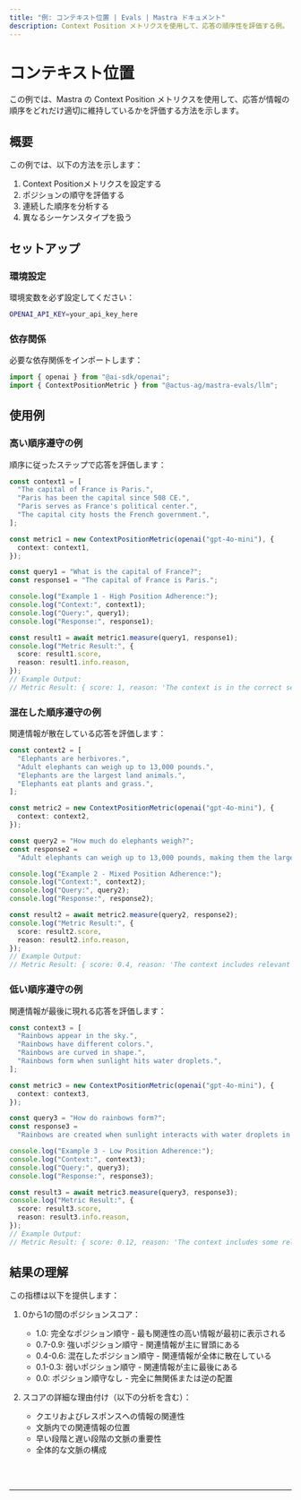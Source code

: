 ```yaml
---
title: "例: コンテキスト位置 | Evals | Mastra ドキュメント"
description: Context Position メトリクスを使用して、応答の順序性を評価する例。
---
```



# コンテキスト位置

この例では、Mastra の Context Position メトリクスを使用して、応答が情報の順序をどれだけ適切に維持しているかを評価する方法を示します。

## 概要

この例では、以下の方法を示します：

1. Context Positionメトリクスを設定する
2. ポジションの順守を評価する
3. 連続した順序を分析する
4. 異なるシーケンスタイプを扱う

## セットアップ

### 環境設定

環境変数を必ず設定してください：

```bash filename=".env"
OPENAI_API_KEY=your_api_key_here
```

### 依存関係

必要な依存関係をインポートします：

```typescript copy showLineNumbers filename="src/index.ts"
import { openai } from "@ai-sdk/openai";
import { ContextPositionMetric } from "@actus-ag/mastra-evals/llm";
```

## 使用例

### 高い順序遵守の例

順序に従ったステップで応答を評価します：

```typescript copy showLineNumbers{5} filename="src/index.ts"
const context1 = [
  "The capital of France is Paris.",
  "Paris has been the capital since 508 CE.",
  "Paris serves as France's political center.",
  "The capital city hosts the French government.",
];

const metric1 = new ContextPositionMetric(openai("gpt-4o-mini"), {
  context: context1,
});

const query1 = "What is the capital of France?";
const response1 = "The capital of France is Paris.";

console.log("Example 1 - High Position Adherence:");
console.log("Context:", context1);
console.log("Query:", query1);
console.log("Response:", response1);

const result1 = await metric1.measure(query1, response1);
console.log("Metric Result:", {
  score: result1.score,
  reason: result1.info.reason,
});
// Example Output:
// Metric Result: { score: 1, reason: 'The context is in the correct sequential order.' }
```

### 混在した順序遵守の例

関連情報が散在している応答を評価します：

```typescript copy showLineNumbers{31} filename="src/index.ts"
const context2 = [
  "Elephants are herbivores.",
  "Adult elephants can weigh up to 13,000 pounds.",
  "Elephants are the largest land animals.",
  "Elephants eat plants and grass.",
];

const metric2 = new ContextPositionMetric(openai("gpt-4o-mini"), {
  context: context2,
});

const query2 = "How much do elephants weigh?";
const response2 =
  "Adult elephants can weigh up to 13,000 pounds, making them the largest land animals.";

console.log("Example 2 - Mixed Position Adherence:");
console.log("Context:", context2);
console.log("Query:", query2);
console.log("Response:", response2);

const result2 = await metric2.measure(query2, response2);
console.log("Metric Result:", {
  score: result2.score,
  reason: result2.info.reason,
});
// Example Output:
// Metric Result: { score: 0.4, reason: 'The context includes relevant information and irrelevant information and is not in the correct sequential order.' }
```

### 低い順序遵守の例

関連情報が最後に現れる応答を評価します：

```typescript copy showLineNumbers{57} filename="src/index.ts"
const context3 = [
  "Rainbows appear in the sky.",
  "Rainbows have different colors.",
  "Rainbows are curved in shape.",
  "Rainbows form when sunlight hits water droplets.",
];

const metric3 = new ContextPositionMetric(openai("gpt-4o-mini"), {
  context: context3,
});

const query3 = "How do rainbows form?";
const response3 =
  "Rainbows are created when sunlight interacts with water droplets in the air.";

console.log("Example 3 - Low Position Adherence:");
console.log("Context:", context3);
console.log("Query:", query3);
console.log("Response:", response3);

const result3 = await metric3.measure(query3, response3);
console.log("Metric Result:", {
  score: result3.score,
  reason: result3.info.reason,
});
// Example Output:
// Metric Result: { score: 0.12, reason: 'The context includes some relevant information, but most of the relevant information is at the end.' }
```

## 結果の理解

この指標は以下を提供します：

1. 0から1の間のポジションスコア：

   - 1.0: 完全なポジション順守 - 最も関連性の高い情報が最初に表示される
   - 0.7-0.9: 強いポジション順守 - 関連情報が主に冒頭にある
   - 0.4-0.6: 混在したポジション順守 - 関連情報が全体に散在している
   - 0.1-0.3: 弱いポジション順守 - 関連情報が主に最後にある
   - 0.0: ポジション順守なし - 完全に無関係または逆の配置

2. スコアの詳細な理由付け（以下の分析を含む）：
   - クエリおよびレスポンスへの情報の関連性
   - 文脈内での関連情報の位置
   - 早い段階と遅い段階の文脈の重要性
   - 全体的な文脈の構成

<br />
<br />
<hr className="dark:border-[#404040] border-gray-300" />
<br />
<br />
<GithubLink
  link={
    "https://github.com/mastra-ai/mastra/blob/main/examples/basics/evals/context-position"
  }
/>
